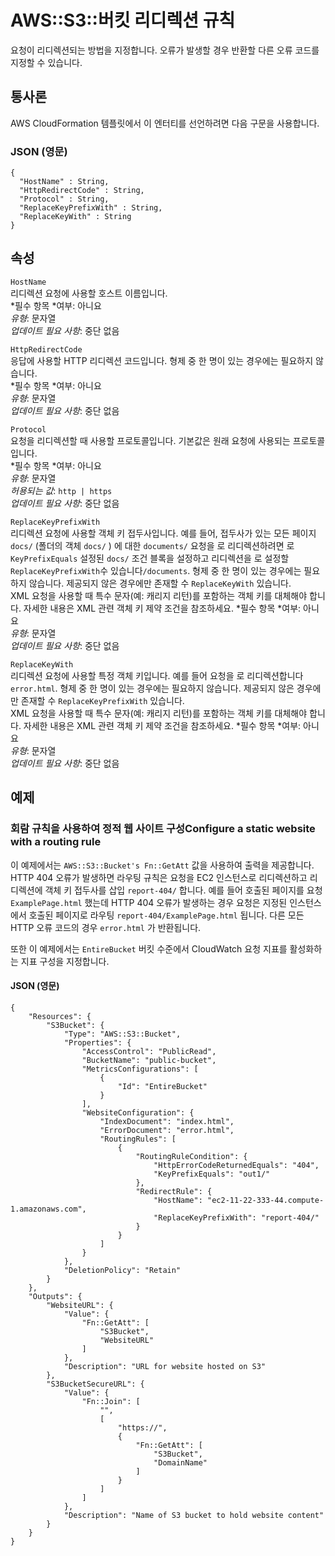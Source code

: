 # AWS::S3::버킷 리디렉션 규칙

요청이 리디렉션되는 방법을 지정합니다. 오류가 발생할 경우 반환할 다른 오류 코드를 지정할 수 있습니다.

## 통사론

AWS CloudFormation 템플릿에서 이 엔터티를 선언하려면 다음 구문을 사용합니다.

### JSON (영문)

```
{
  "HostName" : String,
  "HttpRedirectCode" : String,
  "Protocol" : String,
  "ReplaceKeyPrefixWith" : String,
  "ReplaceKeyWith" : String
}
```

## 속성

`HostName`  
리디렉션 요청에 사용할 호스트 이름입니다.  
*필수 항목 *여부: 아니요  
_유형_: 문자열  
_업데이트 필요 사항_: 중단 없음

`HttpRedirectCode`  
응답에 사용할 HTTP 리디렉션 코드입니다. 형제 중 한 명이 있는 경우에는 필요하지 않습니다.  
*필수 항목 *여부: 아니요  
_유형_: 문자열  
_업데이트 필요 사항_: 중단 없음

`Protocol`  
요청을 리디렉션할 때 사용할 프로토콜입니다. 기본값은 원래 요청에 사용되는 프로토콜입니다.  
*필수 항목 *여부: 아니요  
_유형_: 문자열  
_허용되는 값_: `http | https`  
_업데이트 필요 사항_: 중단 없음

`ReplaceKeyPrefixWith`  
리디렉션 요청에 사용할 객체 키 접두사입니다. 예를 들어, 접두사가 있는 모든 페이지 `docs/` (폴더의 객체 `docs/` ) 에 대한 `documents/` 요청을 로 리디렉션하려면 로 `KeyPrefixEquals` 설정된 `docs/` 조건 블록을 설정하고 리디렉션을 로 설정할 `ReplaceKeyPrefixWith`수 있습니다`/documents`. 형제 중 한 명이 있는 경우에는 필요하지 않습니다. 제공되지 않은 경우에만 존재할 수 `ReplaceKeyWith` 있습니다.  
XML 요청을 사용할 때 특수 문자(예: 캐리지 리턴)를 포함하는 객체 키를 대체해야 합니다. 자세한 내용은 XML 관련 객체 키 제약 조건을 참조하세요.
*필수 항목 *여부: 아니요  
_유형_: 문자열  
_업데이트 필요 사항_: 중단 없음

`ReplaceKeyWith`  
리디렉션 요청에 사용할 특정 객체 키입니다. 예를 들어 요청을 로 리디렉션합니다`error.html`. 형제 중 한 명이 있는 경우에는 필요하지 않습니다. 제공되지 않은 경우에만 존재할 수 `ReplaceKeyPrefixWith` 있습니다.  
XML 요청을 사용할 때 특수 문자(예: 캐리지 리턴)를 포함하는 객체 키를 대체해야 합니다. 자세한 내용은 XML 관련 객체 키 제약 조건을 참조하세요.
*필수 항목 *여부: 아니요  
_유형_: 문자열  
_업데이트 필요 사항_: 중단 없음

## 예제

### 회람 규칙을 사용하여 정적 웹 사이트 구성Configure a static website with a routing rule

이 예제에서는 `AWS::S3::Bucket's Fn::GetAtt` 값을 사용하여 출력을 제공합니다. HTTP 404 오류가 발생하면 라우팅 규칙은 요청을 EC2 인스턴스로 리디렉션하고 리디렉션에 객체 키 접두사를 삽입 `report-404/` 합니다. 예를 들어 호출된 페이지를 요청 `ExamplePage.html` 했는데 HTTP 404 오류가 발생하는 경우 요청은 지정된 인스턴스에서 호출된 페이지로 라우팅 `report-404/ExamplePage.html` 됩니다. 다른 모든 HTTP 오류 코드의 경우 `error.html` 가 반환됩니다.

또한 이 예제에서는 `EntireBucket` 버킷 수준에서 CloudWatch 요청 지표를 활성화하는 지표 구성을 지정합니다.

#### JSON (영문)

```
{
    "Resources": {
        "S3Bucket": {
            "Type": "AWS::S3::Bucket",
            "Properties": {
                "AccessControl": "PublicRead",
                "BucketName": "public-bucket",
                "MetricsConfigurations": [
                    {
                        "Id": "EntireBucket"
                    }
                ],
                "WebsiteConfiguration": {
                    "IndexDocument": "index.html",
                    "ErrorDocument": "error.html",
                    "RoutingRules": [
                        {
                            "RoutingRuleCondition": {
                                "HttpErrorCodeReturnedEquals": "404",
                                "KeyPrefixEquals": "out1/"
                            },
                            "RedirectRule": {
                                "HostName": "ec2-11-22-333-44.compute-1.amazonaws.com",
                                "ReplaceKeyPrefixWith": "report-404/"
                            }
                        }
                    ]
                }
            },
            "DeletionPolicy": "Retain"
        }
    },
    "Outputs": {
        "WebsiteURL": {
            "Value": {
                "Fn::GetAtt": [
                    "S3Bucket",
                    "WebsiteURL"
                ]
            },
            "Description": "URL for website hosted on S3"
        },
        "S3BucketSecureURL": {
            "Value": {
                "Fn::Join": [
                    "",
                    [
                        "https://",
                        {
                            "Fn::GetAtt": [
                                "S3Bucket",
                                "DomainName"
                            ]
                        }
                    ]
                ]
            },
            "Description": "Name of S3 bucket to hold website content"
        }
    }
}
```

